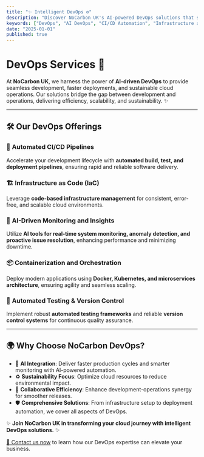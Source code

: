 ```yaml
---
title: "✨ Intelligent DevOps ⚙️"
description: "Discover NoCarbon UK's AI-powered DevOps solutions that streamline development, enhance operations, and promote sustainable cloud infrastructure."
keywords: ["DevOps", "AI DevOps", "CI/CD Automation", "Infrastructure as Code", "Cloud Automation", "Sustainable DevOps", "NoCarbon UK"]
date: "2025-01-01"
published: true
---
```


# DevOps Services 🚀

At **NoCarbon UK**, we harness the power of **AI-driven DevOps** to provide seamless development, faster deployments, and sustainable cloud operations. Our solutions bridge the gap between development and operations, delivering efficiency, scalability, and sustainability. ✨

---

## 🛠️ Our DevOps Offerings

### 🚦 **Automated CI/CD Pipelines**
Accelerate your development lifecycle with **automated build, test, and deployment pipelines**, ensuring rapid and reliable software delivery.

### 🏗️ **Infrastructure as Code (IaC)**
Leverage **code-based infrastructure management** for consistent, error-free, and scalable cloud environments.

### 🤖 **AI-Driven Monitoring and Insights**
Utilize **AI tools for real-time system monitoring, anomaly detection, and proactive issue resolution**, enhancing performance and minimizing downtime.

### 📦 **Containerization and Orchestration**
Deploy modern applications using **Docker, Kubernetes, and microservices architecture**, ensuring agility and seamless scaling.

### 🧪 **Automated Testing & Version Control**
Implement robust **automated testing frameworks** and reliable **version control systems** for continuous quality assurance.

---

## 🌍 Why Choose NoCarbon DevOps?

- 🧠 **AI Integration**: Deliver faster production cycles and smarter monitoring with AI-powered automation.
- ♻️ **Sustainability Focus**: Optimize cloud resources to reduce environmental impact.
- 🤝 **Collaborative Efficiency**: Enhance development-operations synergy for smoother releases.
- 🛡️ **Comprehensive Solutions**: From infrastructure setup to deployment automation, we cover all aspects of DevOps.

✨ **Join NoCarbon UK in transforming your cloud journey with intelligent DevOps solutions.** ✨

[📩 Contact us now](/contact) to learn how our DevOps expertise can elevate your business.